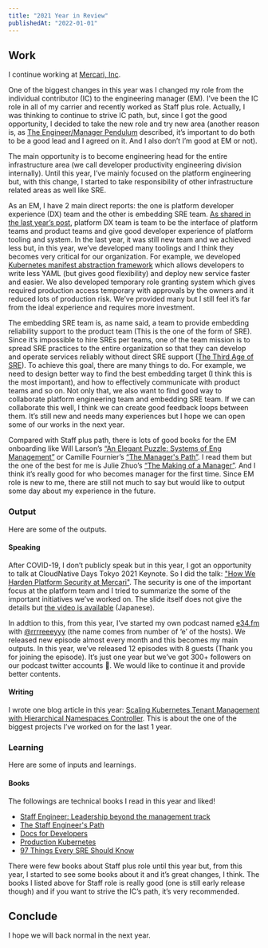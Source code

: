 ```yaml
---
title: "2021 Year in Review"
publishedAt: "2022-01-01"
---
```


## Work

I continue working at [Mercari, Inc](https://about.mercari.com/en/).

One of the biggest changes in this year was I changed my role from the individual contributor (IC) to the engineering manager (EM). I’ve been the IC role in all of my carrier and recently worked as Staff plus role. Actually, I was thinking to continue to strive IC path, but, since I got the good opportunity, I decided to take the new role and try new area (another reason is, as [The Engineer/Manager Pendulum](https://charity.wtf/2017/05/11/the-engineer-manager-pendulum/) described, it’s important to do both to be a good lead and I agreed on it. And I also don’t I’m good at EM or not).

The main opportunity is to become engineering head for the entire infrastructure area (we call developer productivity engineering division internally). Until this year, I’ve mainly focused on the platform engineering but, with this change, I started to take responsibility of other infrastructure related areas as well like SRE.

As an EM, I have 2 main direct reports: the one is platform developer experience (DX) team and the other is embedding SRE team. [As shared in the last year’s post](https://deeeet.com/posts/2020/), platform DX team is team to be the interface of platform teams and product teams and give good developer experience of platform tooling and system. In the last year, it was still new team and we achieved less but, in this year, we’ve developed many toolings and I think they becomes very critical for our organization. For example, we developed [Kubernetes manifest abstraction framework](https://github.com/cue-lang/cue/discussions/806#discussioncomment-1517391) which allows developers to write less YAML (but gives good flexibility) and deploy new service faster and easier. We also developed temporary role granting system which gives required production access temporary with approvals by the owners and it reduced lots of production risk. We’ve provided many but I still feel it’s far from the ideal experience and requires more investment.

The embedding SRE team is, as name said, a team to provide embedding reliability support to the product team (This is the one of the form of SRE). Since it’s impossible to hire SREs per teams, one of the team mission is to spread SRE practices to the entire organization so that they can develop and operate services reliably without direct SRE support ([The Third Age of SRE](https://learning.oreilly.com/library/view/97-things-every/9781492081487/ch98.html)). To achieve this goal, there are many things to do. For example, we need to design better way to find the best embedding target (I think this is the most important), and how to effectively communicate with product teams and so on. Not only that, we also want to find good way to collaborate platform engineering team and embedding SRE team. If we can collaborate this well, I think we can create good feedback loops between them. It’s still new and needs many experiences but I hope we can open some of our works in the next year.

Compared with Staff plus path, there is lots of good books for the EM onboarding like Will Larson’s [“An Elegant Puzzle: Systems of Eng Management”](https://lethain.com/elegant-puzzle/) or Camille Fournier’s [“The Manager's Path”](https://www.oreilly.com/library/view/the-managers-path/9781491973882/). I read them but the one of the best for me is Julie Zhuo’s [“The Making of a Manager”](https://www.juliezhuo.com/book/manager.html). And I think it’s really good for who becomes manager for the first time. Since EM role is new to me, there are still not much to say but would like to output some day about my experience in the future.

### Output

Here are some of the outputs.

#### Speaking

After COVID-19, I don’t publicly speak but in this year, I got an opportunity to talk at CloudNative Days Tokyo 2021 Keynote. So I did the talk: ["How We Harden Platform Security at Mercari"](https://speakerdeck.com/tcnksm/how-we-harden-platform-security-at-mercari). The security is one of the important focus at the platform team and I tried to summarize the some of the important initiatives we’ve worked on. The slide itself does not give the details but [the video is available](https://event.cloudnativedays.jp/cndt2021/talks/1208) (Japanese).

In addtion to this, from this year, I’ve started my own podcast named [e34.fm](http://e34.fm) with [@rrrreeeyyy](https://twitter.com/rrreeeyyy) (the name comes from number of ‘e’ of the hosts). We released new episode almost every month and this becomes my main outputs. In this year, we’ve released 12 episodes with 8 guests (Thank you for joining the episode). It’s just one year but we’ve got 300+ followers on our podcast twitter accounts 🙏. We would like to continue it and provide better contents.

#### Writing

I wrote one blog article in this year: [Scaling Kubernetes Tenant Management with Hierarchical Namespaces Controller](https://engineering.mercari.com/blog/entry/20210930-scaling-kubernetes-tenant-management-with-hierarchical-namespaces-controller/). This is about the one of the biggest projects I’ve worked on for the last 1 year.

### Learning

Here are some of inputs and learnings.

#### Books

The followings are technical books I read in this year and liked!

- [Staff Engineer: Leadership beyond the management track](https://lethain.com/staff-engineer/)
- [The Staff Engineer's Path](https://www.oreilly.com/library/view/the-staff-engineers/9781098118723/)
- [Docs for Developers](https://link.springer.com/book/10.1007/978-1-4842-7217-6)
- [Production Kubernetes](https://www.oreilly.com/library/view/production-kubernetes/9781492092292/)
- [97 Things Every SRE Should Know](https://learning.oreilly.com/library/view/97-things-every/9781492081487/)

There were few books about Staff plus role until this year but, from this year, I started to see some books about it and it’s great changes, I think. The books I listed above for Staff role is really good (one is still early release though) and if you want to strive the IC’s path, it’s very recommended.

## Conclude

I hope we will back normal in the next year.
